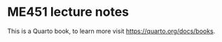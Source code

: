 
# ME451 lecture notes {.unnumbered}

This is a Quarto book, to learn more visit <https://quarto.org/docs/books>.
